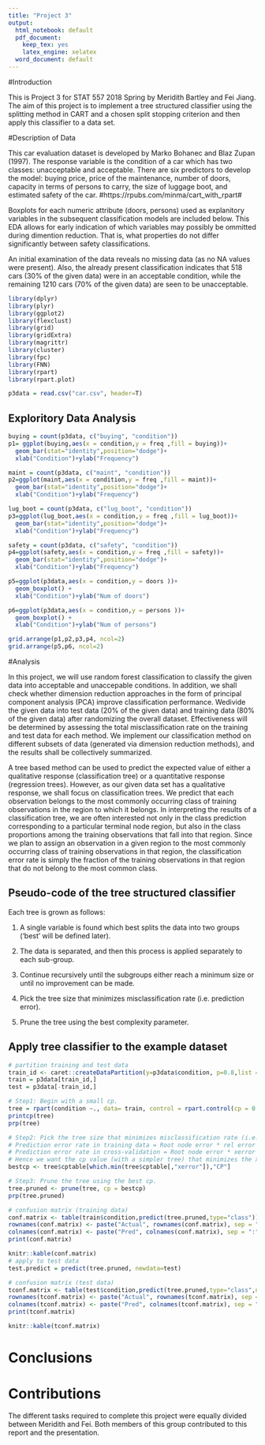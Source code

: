 ```yaml
---
title: "Project 3"
output:
  html_notebook: default
  pdf_document:
    keep_tex: yes
    latex_engine: xelatex
  word_document: default
---
```


#Introduction

This is Project 3 for STAT 557 2018 Spring by Meridith Bartley and Fei Jiang. The aim of this project is to implement a tree structured classifier using the splitting method in CART and a chosen split stopping criterion and then apply this classifier to a data set. 

#Description of Data

This car evaluation dataset is developed by Marko Bohanec and Blaz Zupan (1997). The response variable is the condition of a car which has two classes: unacceptable and acceptable. There are six predictors to develop the model: buying price, price of the maintenance, number of doors, capacity in terms of persons to carry, the size of luggage boot, and estimated safety of the car. #https://rpubs.com/minma/cart_with_rpart# 

Boxplots for each numeric attribute (doors, persons) used as explanitory variables in the subsequent classification models are included below. This EDA allows for early indication of which variables may possibly be ommitted during dimention reduction. That is, what properties do not differ significantly between safety classifications.

 An initial examination of the data reveals no missing data (as no NA values were present). Also, the already present classification indicates that 518 cars (30\% of the given data) were in an acceptable condition, while the remaining 1210 cars (70\% of the given data) are seen to be unacceptable.

```r
library(dplyr)
library(plyr)
library(ggplot2)
library(flexclust)
library(grid)
library(gridExtra)
library(magrittr)
library(cluster)
library(fpc)
library(FNN)
library(rpart)
library(rpart.plot)
```

```r
p3data = read.csv("car.csv", header=T) 


```
## Exploritory Data Analysis

```r

buying = count(p3data, c("buying", "condition"))
p1= ggplot(buying,aes(x = condition,y = freq ,fill = buying))+
  geom_bar(stat="identity",position="dodge")+
  xlab("Condition")+ylab("Frequency")

maint = count(p3data, c("maint", "condition"))
p2=ggplot(maint,aes(x = condition,y = freq ,fill = maint))+
  geom_bar(stat="identity",position="dodge")+
  xlab("Condition")+ylab("Frequency")

lug_boot = count(p3data, c("lug_boot", "condition"))
p3=ggplot(lug_boot,aes(x = condition,y = freq ,fill = lug_boot))+
  geom_bar(stat="identity",position="dodge")+
  xlab("Condition")+ylab("Frequency")

safety = count(p3data, c("safety", "condition"))
p4=ggplot(safety,aes(x = condition,y = freq ,fill = safety))+
  geom_bar(stat="identity",position="dodge")+
  xlab("Condition")+ylab("Frequency")

p5=ggplot(p3data,aes(x = condition,y = doors ))+
  geom_boxplot() +
  xlab("Condition")+ylab("Num of doors")

p6=ggplot(p3data,aes(x = condition,y = persons ))+
  geom_boxplot() +
  xlab("Condition")+ylab("Num of persons")

grid.arrange(p1,p2,p3,p4, ncol=2)
grid.arrange(p5,p6, ncol=2)

```

#Analysis

In this project, we will use random forest classification to classify the given data into acceptable and unaccepable conditions. In addition, we shall check whether dimension reduction approaches in the form of principal component analysis (PCA) improve classification performance. Wedivide the given data into test data (20\% of the given data) and training data (80\% of the given data) after randomizing the overall dataset. Effectiveness will be determined by assessing the total misclassification rate on the training and test data for each method. We implement our classification method on different subsets of data (generated via dimension reduction methods),  and the results shall be collectively summarized.

A tree based method can be used to predict the expected value of either a qualitative response (classification tree) or a quantitative response (regression trees). However, as our given data set has a qualitative response, we shall focus on classification trees. We predict that each observation belongs to the most commonly occurring class of training observations in the region to which it belongs. In interpreting the results of a classification tree, we are often interested not only in the class prediction corresponding to a particular terminal node region, but also in the class proportions among the training observations that fall into that region. Since we plan to assign an observation in a given region to the most commonly occurring class of training observations in that region, the classification error rate is simply the fraction of the training observations in that region that do not belong to the most common class.

## Pseudo-code of the tree structured classifier

 Each tree is grown as follows:

1. A single variable is found which best splits the data into two groups (‘best’ will be defined later). 

2. The data is separated, and then this process is applied separately to each sub-group. 

3. Continue recursively until the subgroups either reach a minimum size or until no improvement can be made.

4. Pick the tree size that minimizes misclassification rate (i.e. prediction error).

5. Prune the tree using the best complexity parameter.

## Apply tree classifier to the example dataset

```r

# partition training and test data
train_id <- caret::createDataPartition(y=p3data$condition, p=0.8,list = FALSE)
train = p3data[train_id,]
test = p3data[-train_id,]

# Step1: Begin with a small cp. 
tree = rpart(condition ~., data= train, control = rpart.control(cp = 0.0001))
printcp(tree)
prp(tree)

# Step2: Pick the tree size that minimizes misclassification rate (i.e. prediction error).
# Prediction error rate in training data = Root node error * rel error * 100%
# Prediction error rate in cross-validation = Root node error * xerror * 100%
# Hence we want the cp value (with a simpler tree) that minimizes the xerror. 
bestcp <- tree$cptable[which.min(tree$cptable[,"xerror"]),"CP"]

# Step3: Prune the tree using the best cp.
tree.pruned <- prune(tree, cp = bestcp)
prp(tree.pruned)

# confusion matrix (training data)
conf.matrix <- table(train$condition,predict(tree.pruned,type="class"))
rownames(conf.matrix) <- paste("Actual", rownames(conf.matrix), sep = ":")
colnames(conf.matrix) <- paste("Pred", colnames(conf.matrix), sep = ":")
print(conf.matrix)

knitr::kable(conf.matrix)
# apply to test data
test.predict = predict(tree.pruned, newdata=test)

# confusion matrix (test data)
tconf.matrix <- table(test$condition,predict(tree.pruned,type="class",newdata=test))
rownames(tconf.matrix) <- paste("Actual", rownames(tconf.matrix), sep = ":")
colnames(tconf.matrix) <- paste("Pred", colnames(tconf.matrix), sep = ":")
print(tconf.matrix)

knitr::kable(tconf.matrix)

```


# Conclusions 

<!-- Describe the decision tree obtained for your dataset: what are the candidate splits used, what are the splits in the tree, what is the goodness of every split, how many training and testing samples fall into each node, what is the resubstitution error rate of the tree. -->




# Contributions 

The different tasks required to complete this project were equally divided between Meridith and Fei. Both members of this group contributed to this report and the presentation. 
